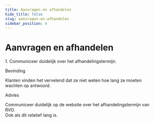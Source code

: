 ```yaml
---
title: Aanvragen en afhandelen
hide_title: false
slug: aanvragen-en-afhandelen
sidebar_position: 4
---
```



# Aanvragen en afhandelen

<Heading type="h2">1. Communiceer duidelijk over het afhandelingstermijn.</Heading>

<Heading type="h3">Bevinding</Heading>
<p>Klanten vinden het vervelend dat ze niet weten hoe lang ze moeten wachten op antwoord.</p>

<Heading type="h3">Advies</Heading>
<p>
  Communiceer duidelijk op de website over het afhandelingstermijn van RVO.
  <br />
  Ook als dit relatief lang is.
</p>
